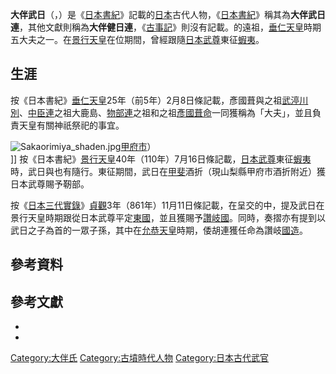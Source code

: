 {{東亞男性歷史人物
|名稱 = 大伴 武日
|身份 = 
|國家 = 日本
|時代 = [[古墳時代|古墳時代]]
|主君 = [[垂仁天皇|垂仁天皇]]→[[景行天皇|景行天皇]]
|屆數 =
|最高職務 = 
|前任 =
|繼任 = 
|圖片名稱 = 
|圖片大小 = 
|圖片說明 = 
|氏 = {{Link-ja|大伴氏|大伴氏}}遠祖
|姓 = 
|羅馬拼音 = Ōtomo no Takehi
|假名 = {{lang|ja|おおとも の たけひ}}
|官職 = 
|位階 = 
|信仰 =
|出身地 =
|世系 = 
|初名 = 
|乳名 = <!--日本、朝鮮、琉球以外人物用-->
|幼名 = 
|別名 =
|法號 = 
|院號 = 
|其他名號 = 
|出生日期 = 
|出生地點 =
|逝世日期 =
|逝世地點 = 
|廟號 =
|諡號 =
|墓葬 = 
|祠廟 =
|父親 = 豐日命
|嫡母 = 
|母親 = 
|繼父=
|繼母=
|養父=
|養母=
|猶父= <!--日本人用-->
|烏帽子親= 
|正室 = 
|妻 = 
|繼室 =
|側室 =
|正室之父 = 
|正室之嫡母 =
|正室之母 =
|妻之父 = 
|妻之嫡母 =
|妻之母 =
|繼室之父 =
|繼室之嫡母 =
|繼室之母 =
|兄弟 = 
|姊妹 = 
|子 = {{Link-ja|大伴武以|大伴武以}}
|女 = 
|養子 = 
|養女 =
|猶子 = <!--日本人用-->
|婿養子 = <!--日本人用-->
|烏帽子子 = <!--日本人用-->
|繼子 =
|繼女 =
|其他親屬 = 
|出身 = <!---此处指科举出身--->
|功名 = 
|經歷 = 
|著作 =
|注釋 =
}}

'''大伴武日'''（{{jpn|j=大伴武日|hg=おおとも の たけひ|rm=Ōtomo no Takehi}}{{Sfn|大伴連武日（古代氏族）|2010年}}，{{bd|？||？||catIdx=Ōtomo no Takehi}}）是《[[日本書紀|日本書紀]]》記載的[[日本|日本]]古代人物，《[[日本書紀|日本書紀]]》稱其為'''大伴武日連'''，其他文獻則稱為'''大伴健日連'''，《[[古事記|古事記]]》則沒有記載。{{Link-ja|大伴氏|大伴氏|大伴連}}的遠祖，[[垂仁天皇|垂仁天皇]]時期五大夫之一。在[[景行天皇|景行天皇]]在位期間，曾經跟隨[[日本武尊|日本武尊]]東征[[蝦夷|蝦夷]]。

== 生涯 ==
按《日本書紀》[[垂仁天皇|垂仁天皇]]25年（前5年）2月8日條記載，彥國葺與{{Link-ja|阿倍氏|阿倍氏|阿倍臣}}之祖[[武渟川別|武渟川別]]、[[中臣氏|中臣連]]之祖大鹿島、[[物部氏|物部連]]之祖{{Link-ja|物部十千根|物部十千根}}和{{Link-ja|和珥氏|和珥氏|和珥臣}}之祖[[彥國葺命|彥國葺命]]一同獲稱為「大夫」，並且負責天皇有關神祇祭祀的事宜{{Sfn|大伴連武日（古代氏族）|2010年}}。

[[File:Sakaorimiya_shaden.jpg|thumb]][[甲府市|甲府市]]）<br />{{Smaller|《日本書紀》中「酒折宮」的傳承地。}}]]
按《日本書紀》[[景行天皇|景行天皇]]40年（110年）7月16日條記載，[[日本武尊|日本武尊]]東征[[蝦夷|蝦夷]]時，武日與{{Link-ja|吉備武彥|吉備武彦}}也有隨行{{Sfn|大伴連武日（古代氏族）|2010年}}。東征期間，武日在[[甲斐國|甲斐]]酒折（現山梨縣甲府市酒折附近）獲日本武尊賜予靭部{{Sfn|大伴連武日（古代氏族）|2010年}}。

按《[[日本三代實錄|日本三代實錄]]》[[貞觀_(清和天皇)|貞觀]]3年（861年）11月11日條記載，在{{Link-ja|伴善男|伴善男}}呈交的中，提及武日在景行天皇時期跟從日本武尊平定[[東國|東國]]，並且獲賜予[[讚岐國|讚岐國]]{{Sfn|大伴連武日（古代氏族）|2010年}}。同時，奏摺亦有提到以武日之子{{Link-ja|大伴武以|大伴武以}}為首的一眾子孫，其中在[[允恭天皇|允恭天皇]]時期，倭胡連{{Link-ja|真人 (日本)|真人|公}}獲任命為讚岐[[國造|國造]]{{Sfn|大伴武日（国史）}}。

==參考資料==
{{reflist}}

==參考文獻== 
*{{cite book |editor={{Link-ja|直木孝次郎|直木孝次郎}} |script-title=ja:[[國史大辭典_(昭和時代)|國史大辭典]] |publisher=[[吉川弘文館|吉川弘文館]] |year=1980  |isbn=4-642-00502-1}}
*{{cite book |editor= |script-title=ja:日本古代氏族人名辞典 普及版 |publisher=[[吉川弘文館|吉川弘文館]] |year=2010  |isbn=9784642014588}}

{{DEFAULTSORT:Ōtomo no Takehi}}
[[Category:大伴氏|Category:大伴氏]]
[[Category:古墳時代人物|Category:古墳時代人物]]
[[Category:日本古代武官|Category:日本古代武官]]